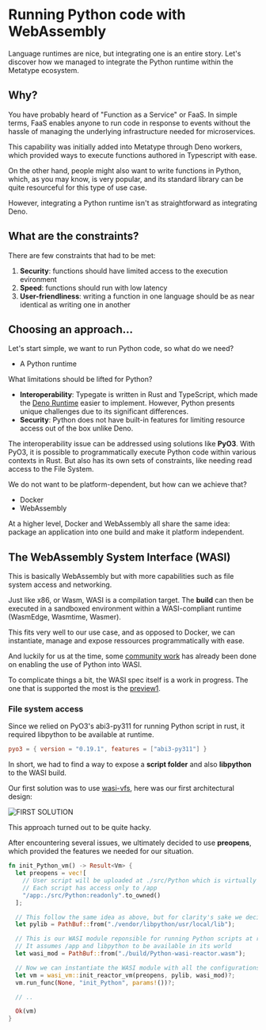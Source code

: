 # Running Python code with WebAssembly

Language runtimes are nice, but integrating one is an entire story. Let's discover how we managed to integrate the Python runtime within the Metatype ecosystem.

## Why?

You have probably heard of "Function as a Service" or FaaS. In simple terms, FaaS enables anyone to run code in response to events without the hassle of managing the underlying infrastructure needed for microservices.

This capability was initially added into Metatype through Deno workers, which provided ways to execute functions authored in Typescript with ease.

On the other hand, people might also want to write functions in Python, which, as you may know, is very popular, and its standard library can be quite resourceful for this type of use case.

However, integrating a Python runtime isn't as straightforward as integrating Deno.

## What are the constraints?

There are few constraints that had to be met:

1. **Security**: functions should have limited access to the execution evironment
2. **Speed**: functions should run with low latency
3. **User-friendliness**: writing a function in one language should be as near identical as writing one in another

## Choosing an approach...

Let's start simple, we want to run Python code, so what do we need?

- A Python runtime

What limitations should be lifted for Python?

- **Interoperability**: Typegate is written in Rust and TypeScript, which made the [Deno Runtime](/docs/reference/runtimes/deno) easier to implement. However, Python presents unique challenges due to its significant differences.
- **Security**: Python does not have built-in features for limiting resource access out of the box unlike Deno.

The interoperability issue can be addressed using solutions like **PyO3**. With PyO3, it is possible to programmatically execute Python code within various contexts in Rust. But also has its own sets of constraints, like needing read access to the File System.

We do not want to be platform-dependent, but how can we achieve that?

- Docker
- WebAssembly

At a higher level, Docker and WebAssembly all share the same idea: package an application into one build and make it platform independent.

## The WebAssembly System Interface (WASI)

This is basically WebAssembly but with more capabilities such as file system access and networking.

Just like x86, or Wasm, WASI is a compilation target.
The **build** can then be executed in a sandboxed environment within a WASI-compliant runtime (WasmEdge, Wasmtime, Wasmer).

This fits very well to our use case, and as opposed to Docker, we can instantiate, manage and expose ressources programmatically with ease.

And luckily for us at the time, some [community work](https://github.com/vmware-labs/webassembly-language-runtimes) has already been done on enabling the use of Python into WASI.

To complicate things a bit, the WASI spec itself is a work in progress.
The one that is supported the most is the [preview1](https://github.com/WebAssembly/WASI/blob/main/legacy/preview1/docs.md).

### File system access

Since we relied on PyO3's abi3-py311 for running Python script in rust, it required libpython to be available at runtime.

```toml
pyo3 = { version = "0.19.1", features = ["abi3-py311"] }
```

In short, we had to find a way to expose a **script folder** and also **libpython** to the WASI build.

Our first solution was to use [wasi-vfs](https://github.com/kateinoigakukun/wasi-vfs), here was our first architectural design:

<img src="/images/wasi_vfs_python_and_rust.svg" alt="FIRST SOLUTION" />

This approach turned out to be quite hacky.

After encountering several issues, we ultimately decided to use **preopens**, which provided the features we needed for our situation.

```rust
fn init_Python_vm() -> Result<Vm> {
  let preopens = vec![
    // User script will be uploaded at ./src/Python which is virtually seen as /app
    // Each script has access only to /app
    "/app:./src/Python:readonly".to_owned()
  ];

  // This follow the same idea as above, but for clarity's sake we decided to separate it
  let pylib = PathBuf::from("./vendor/libpython/usr/local/lib");

  // This is our WASI module reponsible for running Python scripts at runtime
  // It assumes /app and libpython to be available in its world
  let wasi_mod = PathBuf::from("./build/Python-wasi-reactor.wasm");

  // Now we can instantiate the WASI module with all the configurations above
  let vm = wasi_vm::init_reactor_vm(preopens, pylib, wasi_mod)?;
  vm.run_func(None, "init_Python", params!())?;

  // ..

  Ok(vm)
}
```
